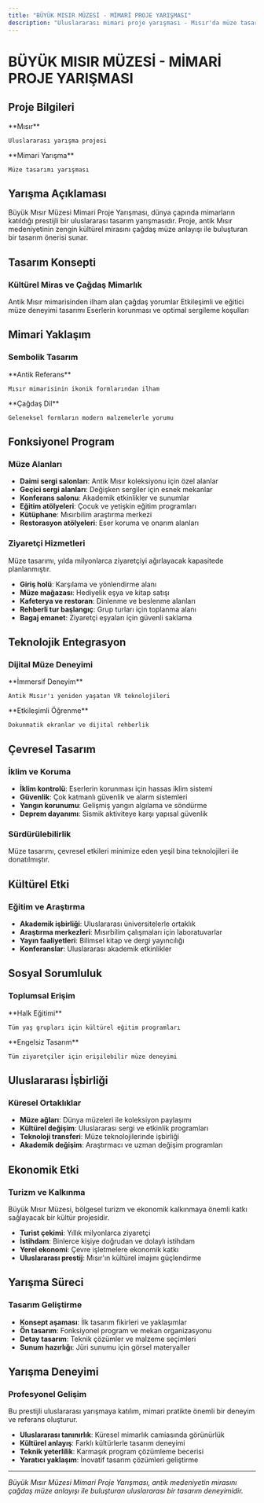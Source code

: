 ```yaml
---
title: "BÜYÜK MISIR MÜZESİ - MİMARİ PROJE YARIŞMASI"
description: "Uluslararası mimari proje yarışması - Mısır'da müze tasarımı"
---
```


# BÜYÜK MISIR MÜZESİ - MİMARİ PROJE YARIŞMASI

## Proje Bilgileri

<CardGroup cols={2}>
  <Card title="Konum" icon="location-dot">
    **Mısır**
    
    Uluslararası yarışma projesi
  </Card>
  
  <Card title="Tip" icon="trophy">
    **Mimari Yarışma**
    
    Müze tasarımı yarışması
  </Card>
</CardGroup>

## Yarışma Açıklaması

Büyük Mısır Müzesi Mimari Proje Yarışması, dünya çapında mimarların katıldığı prestijli bir uluslararası tasarım yarışmasıdır. Proje, antik Mısır medeniyetinin zengin kültürel mirasını çağdaş müze anlayışı ile buluşturan bir tasarım önerisi sunar.

## Tasarım Konsepti

### Kültürel Miras ve Çağdaş Mimarlık

<Steps>
  <Step title="Tarihsel Referanslar">
    Antik Mısır mimarisinden ilham alan çağdaş yorumlar
  </Step>
  
  <Step title="Ziyaretçi Deneyimi">
    Etkileşimli ve eğitici müze deneyimi tasarımı
  </Step>
  
  <Step title="Koruma ve Sergileme">
    Eserlerin korunması ve optimal sergileme koşulları
  </Step>
</Steps>

## Mimari Yaklaşım

### Sembolik Tasarım

<CardGroup cols={2}>
  <Card title="Piramit Geometrisi" icon="triangle">
    **Antik Referans**
    
    Mısır mimarisinin ikonik formlarından ilham
  </Card>
  
  <Card title="Modern Yorumlama" icon="cube">
    **Çağdaş Dil**
    
    Geleneksel formların modern malzemelerle yorumu
  </Card>
</CardGroup>

## Fonksiyonel Program

### Müze Alanları

- **Daimi sergi salonları**: Antik Mısır koleksiyonu için özel alanlar
- **Geçici sergi alanları**: Değişken sergiler için esnek mekanlar
- **Konferans salonu**: Akademik etkinlikler ve sunumlar
- **Eğitim atölyeleri**: Çocuk ve yetişkin eğitim programları
- **Kütüphane**: Mısırbilim araştırma merkezi
- **Restorasyon atölyeleri**: Eser koruma ve onarım alanları

### Ziyaretçi Hizmetleri

<Note>
Müze tasarımı, yılda milyonlarca ziyaretçiyi ağırlayacak kapasitede planlanmıştır.
</Note>

- **Giriş holü**: Karşılama ve yönlendirme alanı
- **Müze mağazası**: Hediyelik eşya ve kitap satışı
- **Kafeterya ve restoran**: Dinlenme ve beslenme alanları
- **Rehberli tur başlangıç**: Grup turları için toplanma alanı
- **Bagaj emanet**: Ziyaretçi eşyaları için güvenli saklama

## Teknolojik Entegrasyon

### Dijital Müze Deneyimi

<CardGroup cols={2}>
  <Card title="Sanal Gerçeklik" icon="vr-cardboard">
    **İmmersif Deneyim**
    
    Antik Mısır'ı yeniden yaşatan VR teknolojileri
  </Card>
  
  <Card title="Interaktif Sergiler" icon="hand-pointer">
    **Etkileşimli Öğrenme**
    
    Dokunmatik ekranlar ve dijital rehberlik
  </Card>
</CardGroup>

## Çevresel Tasarım

### İklim ve Koruma

- **İklim kontrolü**: Eserlerin korunması için hassas iklim sistemi
- **Güvenlik**: Çok katmanlı güvenlik ve alarm sistemleri
- **Yangın korunumu**: Gelişmiş yangın algılama ve söndürme
- **Deprem dayanımı**: Sismik aktiviteye karşı yapısal güvenlik

### Sürdürülebilirlik

<Tip>
Müze tasarımı, çevresel etkileri minimize eden yeşil bina teknolojileri ile donatılmıştır.
</Tip>

## Kültürel Etki

### Eğitim ve Araştırma

- **Akademik işbirliği**: Uluslararası üniversitelerle ortaklık
- **Araştırma merkezleri**: Mısırbilim çalışmaları için laboratuvarlar
- **Yayın faaliyetleri**: Bilimsel kitap ve dergi yayıncılığı
- **Konferanslar**: Uluslararası akademik etkinlikler

## Sosyal Sorumluluk

### Toplumsal Erişim

<CardGroup cols={2}>
  <Card title="Eğitim Programları" icon="graduation-cap">
    **Halk Eğitimi**
    
    Tüm yaş grupları için kültürel eğitim programları
  </Card>
  
  <Card title="Erişilebilirlik" icon="universal-access">
    **Engelsiz Tasarım**
    
    Tüm ziyaretçiler için erişilebilir müze deneyimi
  </Card>
</CardGroup>

## Uluslararası İşbirliği

### Küresel Ortaklıklar

- **Müze ağları**: Dünya müzeleri ile koleksiyon paylaşımı
- **Kültürel değişim**: Uluslararası sergi ve etkinlik programları
- **Teknoloji transferi**: Müze teknolojilerinde işbirliği
- **Akademik değişim**: Araştırmacı ve uzman değişim programları

## Ekonomik Etki

### Turizm ve Kalkınma

<Note>
Büyük Mısır Müzesi, bölgesel turizm ve ekonomik kalkınmaya önemli katkı sağlayacak bir kültür projesidir.
</Note>

- **Turist çekimi**: Yıllık milyonlarca ziyaretçi
- **İstihdam**: Binlerce kişiye doğrudan ve dolaylı istihdam
- **Yerel ekonomi**: Çevre işletmelere ekonomik katkı
- **Uluslararası prestij**: Mısır'ın kültürel imajını güçlendirme

## Yarışma Süreci

### Tasarım Geliştirme

- **Konsept aşaması**: İlk tasarım fikirleri ve yaklaşımlar
- **Ön tasarım**: Fonksiyonel program ve mekan organizasyonu
- **Detay tasarım**: Teknik çözümler ve malzeme seçimleri
- **Sunum hazırlığı**: Jüri sunumu için görsel materyaller

## Yarışma Deneyimi

### Profesyonel Gelişim

<Tip>
Bu prestijli uluslararası yarışmaya katılım, mimari pratikte önemli bir deneyim ve referans oluşturur.
</Tip>

- **Uluslararası tanınırlık**: Küresel mimarlık camiasında görünürlük
- **Kültürel anlayış**: Farklı kültürlerle tasarım deneyimi
- **Teknik yeterlilik**: Karmaşık program çözümleme becerisi
- **Yaratıcı yaklaşım**: İnovatif tasarım çözümleri geliştirme

---

*Büyük Mısır Müzesi Mimari Proje Yarışması, antik medeniyetin mirasını çağdaş müze anlayışı ile buluşturan uluslararası bir tasarım deneyimidir.*
